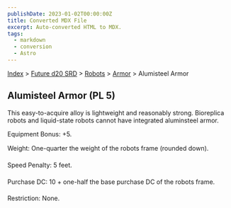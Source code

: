 ```yaml
---
publishDate: 2023-01-02T00:00:00Z
title: Converted MDX File
excerpt: Auto-converted HTML to MDX.
tags:
  - markdown
  - conversion
  - Astro
---
```






[Index](-index) > [Future d20 SRD](future-d20-srd-index) > [Robots](future-d20-srd-robots-index) > [Armor](future-d20-srd-robots-armor-index) > Alumisteel Armor




## Alumisteel Armor (PL 5)


This easy-to-acquire alloy is lightweight and reasonably strong. Bioreplica robots and liquid-state robots cannot have integrated aluminsteel armor.


Equipment Bonus: +5.


Weight: One-quarter the weight of the robots frame (rounded down).


Speed Penalty: 5 feet.


Purchase DC: 10 + one-half the base purchase DC of the robots frame.


Restriction: None.



